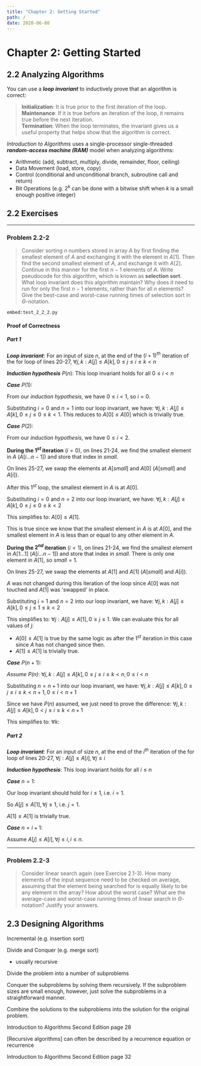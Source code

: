 ```yaml
---
title: "Chapter 2: Getting Started"
path: /
date: 2020-06-08
---
```

<SEO title="Introduction to Algorithms Second Edition, Chapter 2: Getting Started" />

# Chapter 2: Getting Started

<section>

## 2.2 Analyzing Algorithms

You can use a ***loop invariant*** to inductively prove that an algorithm is correct:

> **Initialization**: It is true prior to the first iteration of the loop.  
> **Maintenance**: If it is true before an iteration of the loop, it remains true before the next iteration.  
> **Termination**: When the loop terminates, the invariant gives us a useful property that helps show that the algorithm is correct.  
> <Citation title="CLRS" text="page 18" />

*Introduction to Algorithms* uses a single-processor single-threaded ***random-access machine (RAM)*** model when analyzing algorithms:
* Arithmetic (add, subtract, multiply, divide, remainder, floor, ceiling)
* Data Movement (load, store, copy)
* Control (conditional and unconditional branch, subroutine call and return)
* Bit Operations (e.g. $2^k$ can be done with a bitwise shift when *k* is a small enough positive integer)

## 2.2 Exercises

---

### Problem 2.2-2
> Consider sorting $n$ numbers stored in array $A$ by first finding the smallest element of $A$ and exchanging it with the element in $A[1]$. Then find the second smallest element of $A$, and exchange it with $A[2]$. Continue in this manner for the first $n-1$ elements of $A$. Write pseudocode for this algorithm, which is known as **selection sort**. What loop invariant does this algorithm maintain? Why does it need to run for only the first $n-1$ elements, rather than for all $n$ elements? Give the best-case and worst-case running times of selection sort in $\Theta$-notation.
> <Citation title="CLRS" text="page 27" />

<Solution>

`embed:test_2_2_2.py`

#### Proof of Correctness

##### Part 1

***Loop invariant***: For an input of size $n$, at the end of the $(i+1)^{th}$ iteration of the for loop of lines 20-27, $\forall j,k: A[j] \leq A[k], 0 \leq j \leq i \leq k < n$

***Induction hypothesis*** $P(n)$: This loop invariant holds for all $0 \leq i < n$

***Case*** $P(1)$:

From our *induction hypothesis*, we have $0 \leq i < 1$, so $i=0$.

Substituting $i=0$ and $n=1$ into our loop invariant, we have: $\forall j,k: A[j] \leq A[k], 0 \leq j \leq 0 \leq k < 1$. This reduces to $A[0] \leq A[0]$ which is trivially true.

***Case*** $P(2)$:

From our *induction hypothesis*, we have $0 \leq i < 2$.

**During the $1^{st}$ iteration** ($i=0$), on lines 21-24, we find the smallest element in $A$ ($A[i ... n-1]$) and store that index in $small$.

On lines 25-27, we swap the elements at $A[small]$ and $A[0]$ ($A[small]$ and $A[i]$).

After this $1^{st}$ loop, the smallest element in $A$ is at $A[0]$.

Substituting $i=0$ and $n=2$ into our loop invariant, we have: $\forall j,k: A[j] \leq A[k], 0 \leq j \leq 0 \leq k < 2$

This simplifies to: $A[0] \leq A[1]$.

This is true since we know that the smallest element in $A$ is at $A[0]$, and the smallest element in $A$ is less than or equal to any other element in $A$.

**During the $2^{nd}$ iteration** ($i=1$), on lines 21-24, we find the smallest element in $A[1 ... 1]$ ($A[i ... n-1]$) and store that index in $small$. There is only one element in $A[1]$, so $small=1$.

On lines 25-27, we swap the elements at $A[1]$ and $A[1]$ ($A[small]$ and $A[i]$).

$A$ was not changed during this iteration of the loop since $A[0]$ was not touched and $A[1]$ was 'swapped' in place.

Substituting $i=1$ and $n=2$ into our loop invariant, we have: $\forall j,k: A[j] \leq A[k], 0 \leq j \leq 1 \leq k < 2$

This simplifies to: $\forall j: A[j] \leq A[1], 0 \leq j \leq 1$. We can evaluate this for all values of $j$:
* $A[0] \leq A[1]$ is true by the same logic as after the $1^{st}$ iteration in this case since $A$ has not changed since then.
* $A[1] \leq A[1]$ is trivially true.

***Case*** $P(n+1)$:

*Assume $P(n)$*: $\forall j,k: A[j] \leq A[k], 0 \leq j \leq i \leq k < n, 0 \leq i < n$

Substituting $n=n+1$ into our loop invariant, we have: $\forall j,k: A[j] \leq A[k], 0 \leq j \leq i \leq k < n+1, 0 \leq i < n+1$

Since we have $P(n)$ assumed, we just need to prove the difference: $\forall j,k: A[j] \leq A[k], 0 < j \leq i \leq k < n+1$

This simplifies to: $\forall k:$

##### Part 2

***Loop invariant***: For an input of size $n$, at the end of the $i^{th}$ iteration of the for loop of lines 20-27, $\forall j: A[j] \leq A[i], \forall j \leq i$

***Induction hypothesis***: This loop invariant holds for all $i \leq n$

***Case*** $n=1$:

Our loop invariant should hold for $i \leq 1$, i.e. $i=1$.

So $A[j] \leq A[1], \forall j \leq 1$, i.e. $j=1$.

$A[1] \leq A[1]$ is trivially true. 

***Case*** $n=i+1$:

Assume $A[j] \leq A[i], \forall j \leq i, i \leq n$.

</Solution>

---

### Problem 2.2-3
> Consider linear search again (see Exercise 2.1-3). How many elements of the input sequence need to be checked on average, assuming that the element being searched for is equally likely to be any element in the array? How about the worst case? What are the average-case and worst-case running times of linear search in $\Theta$-notation? Justify your answers.
> <Citation title="CLRS" text="page 27" />

</section>
<section>

## 2.3 Designing Algorithms

Incremental (e.g. insertion sort)

Divide and Conquer (e.g. merge sort)
* usually recursive

Divide the problem into a number of subproblems

Conquer the subproblems by solving them recursively. If the subproblem sizes are small enough, however, just solve the subproblems in a straightforward manner.

Combine the solutions to the subproblems into the solution for the original problem.

Introduction to Algorithms Second Edition page 28


[Recursive algorithms] can often be described by a recurrence equation or recurrence

Introduction to Algorithms Second Edition page 32
</section>
